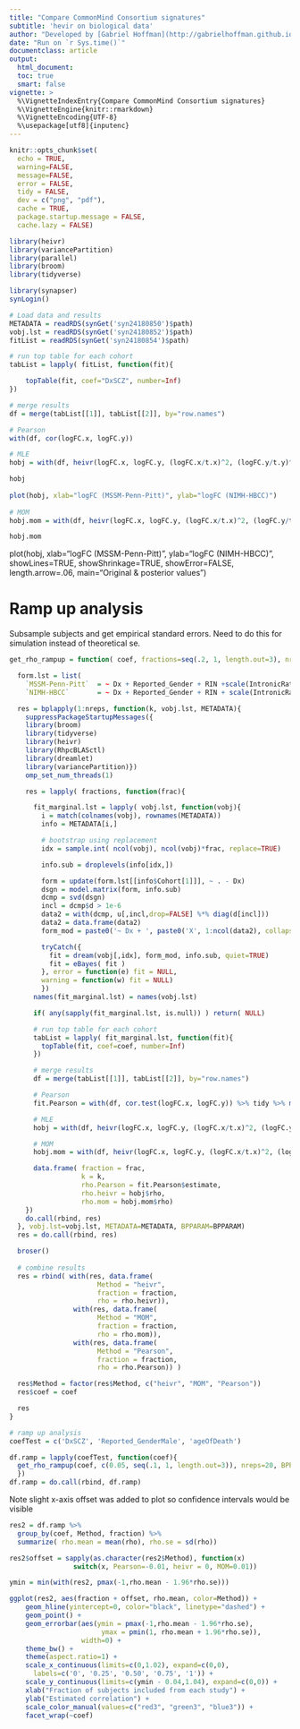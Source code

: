 ```yaml
---
title: "Compare CommonMind Consortium signatures"
subtitle: 'hevir on biological data'
author: "Developed by [Gabriel Hoffman](http://gabrielhoffman.github.io/)"
date: "Run on `r Sys.time()`"
documentclass: article
output: 
  html_document:
  toc: true
  smart: false
vignette: >
  %\VignetteIndexEntry{Compare CommonMind Consortium signatures}
  %\VignetteEngine{knitr::rmarkdown}
  %\VignetteEncoding{UTF-8}
  %\usepackage[utf8]{inputenc}
---
```



<!---

cd /Users/gabrielhoffman/workspace/repos/heivr_analysis

cd ~/work/heivr_analysis

# rm -rf cmc_cache

ml git
R

system("git pull"); rmarkdown::render("cmc.Rmd");

https://hoffmg01.u.hpc.mssm.edu/work/heivr_analysis/cmc.html

scp sklar1:~/www/work/heivr_analysis/cmc.html .

--->



```r
knitr::opts_chunk$set(
  echo = TRUE,
  warning=FALSE,
  message=FALSE,
  error = FALSE,
  tidy = FALSE,
  dev = c("png", "pdf"),
  cache = TRUE,
  package.startup.message = FALSE,
  cache.lazy = FALSE)
```

```r
library(heivr)
library(variancePartition)
library(parallel)
library(broom)
library(tidyverse)
```

```r
library(synapser)
synLogin()

# Load data and results
METADATA = readRDS(synGet('syn24180850')$path)
vobj.lst = readRDS(synGet('syn24180852')$path)
fitList = readRDS(synGet('syn24180854')$path)

# run top table for each cohort
tabList = lapply( fitList, function(fit){

	topTable(fit, coef="DxSCZ", number=Inf)
})

# merge results
df = merge(tabList[[1]], tabList[[2]], by="row.names")

# Pearson
with(df, cor(logFC.x, logFC.y))

# MLE
hobj = with(df, heivr(logFC.x, logFC.y, (logFC.x/t.x)^2, (logFC.y/t.y)^2))

hobj 
 
plot(hobj, xlab="logFC (MSSM-Penn-Pitt)", ylab="logFC (NIMH-HBCC)")
 
# MOM
hobj.mom = with(df, heivr(logFC.x, logFC.y, (logFC.x/t.x)^2, (logFC.y/t.y)^2, method="mom"))

hobj.mom
```


 
plot(hobj, xlab="logFC (MSSM-Penn-Pitt)", ylab="logFC (NIMH-HBCC)", showLines=TRUE, showShrinkage=TRUE, 
      showError=FALSE, length.arrow=.06, main="Original & posterior values")

# Ramp up analysis
Subsample subjects and get empirical standard errors.  Need to do this for simulation instead of theoretical se.

```r
get_rho_rampup = function( coef, fractions=seq(.2, 1, length.out=3), nreps=10, BPPARAM = SnowParam(4, progressbar=TRUE) ){

  form.lst = list(
    `MSSM-Penn-Pitt`  = ~ Dx + Reported_Gender + RIN +scale(IntronicRate) + scale(IntragenicRate) + scale(IntergenicRate) + scale(rRNARate) + Institution*(ageOfDeath + cellFrac_ilr_1 + cellFrac_ilr_2 + cellFrac_ilr_3),
    `NIMH-HBCC`       = ~ Dx + Reported_Gender + RIN + scale(IntronicRate) + scale(IntragenicRate) + scale(IntergenicRate) + scale(rRNARate) + ageOfDeath + cellFrac_ilr_1 + cellFrac_ilr_2 + cellFrac_ilr_3)

  res = bplapply(1:nreps, function(k, vobj.lst, METADATA){
    suppressPackageStartupMessages({
    library(broom)
    library(tidyverse)
    library(heivr)
    library(RhpcBLASctl)
    library(dreamlet)
    library(variancePartition)})
    omp_set_num_threads(1)

    res = lapply( fractions, function(frac){

      fit_marginal.lst = lapply( vobj.lst, function(vobj){
        i = match(colnames(vobj), rownames(METADATA))
        info = METADATA[i,]

        # bootstrap using replacement
        idx = sample.int( ncol(vobj), ncol(vobj)*frac, replace=TRUE)

        info.sub = droplevels(info[idx,])

        form = update(form.lst[[info$Cohort[1]]], ~ . - Dx)
        dsgn = model.matrix(form, info.sub)
        dcmp = svd(dsgn)
        incl = dcmp$d > 1e-6
        data2 = with(dcmp, u[,incl,drop=FALSE] %*% diag(d[incl]))
        data2 = data.frame(data2)
        form_mod = paste0('~ Dx + ', paste0('X', 1:ncol(data2), collapse=" + ")) 

        tryCatch({
          fit = dream(vobj[,idx], form_mod, info.sub, quiet=TRUE)  
          fit = eBayes( fit )
        }, error = function(e) fit = NULL, 
        warning = function(w) fit = NULL)
        })
      names(fit_marginal.lst) = names(vobj.lst)

      if( any(sapply(fit_marginal.lst, is.null)) ) return( NULL)

      # run top table for each cohort
      tabList = lapply( fit_marginal.lst, function(fit){
        topTable(fit, coef=coef, number=Inf)
      })

      # merge results
      df = merge(tabList[[1]], tabList[[2]], by="row.names")

      # Pearson
      fit.Pearson = with(df, cor.test(logFC.x, logFC.y)) %>% tidy %>% mutate(se = sqrt((1 - estimate^2)/parameter))

      # MLE
      hobj = with(df, heivr(logFC.x, logFC.y, (logFC.x/t.x)^2, (logFC.y/t.y)^2, LRT=FALSE))

      # MOM
      hobj.mom = with(df, heivr(logFC.x, logFC.y, (logFC.x/t.x)^2, (logFC.y/t.y)^2, method="mom", nboot=0))

      data.frame( fraction = frac, 
                  k = k,
                  rho.Pearson = fit.Pearson$estimate,
                  rho.heivr = hobj$rho,
                  rho.mom = hobj.mom$rho)
    })
    do.call(rbind, res)
  }, vobj.lst=vobj.lst, METADATA=METADATA, BPPARAM=BPPARAM)
  res = do.call(rbind, res)

  broser()
  
  # combine results
  res = rbind( with(res, data.frame( 
                      Method = "heivr",
                      fraction = fraction, 
                      rho = rho.heivr)),
                with(res, data.frame( 
                      Method = "MOM",
                      fraction = fraction, 
                      rho = rho.mom)),
                with(res, data.frame( 
                      Method = "Pearson",
                      fraction = fraction, 
                      rho = rho.Pearson)) )

  res$Method = factor(res$Method, c("heivr", "MOM", "Pearson"))
  res$coef = coef

  res
}
```


```r
# ramp up analysis
coefTest = c('DxSCZ', 'Reported_GenderMale', 'ageOfDeath')

df.ramp = lapply(coefTest, function(coef){
  get_rho_rampup(coef, c(0.05, seq(.1, 1, length.out=3)), nreps=20, BPPARAM = SnowParam(16))
  })
df.ramp = do.call(rbind, df.ramp)
```

Note slight x-axis offset was added to plot so confidence intervals would be visible
```r
res2 = df.ramp %>%
  group_by(coef, Method, fraction) %>%
  summarize( rho.mean = mean(rho), rho.se = sd(rho))

res2$offset = sapply(as.character(res2$Method), function(x) 
                switch(x, Pearson=-0.01, heivr = 0, MOM=0.01))

ymin = min(with(res2, pmax(-1,rho.mean - 1.96*rho.se)))

ggplot(res2, aes(fraction + offset, rho.mean, color=Method)) +
    geom_hline(yintercept=0, color="black", linetype="dashed") +
    geom_point() + 
    geom_errorbar(aes(ymin = pmax(-1,rho.mean - 1.96*rho.se),
                       ymax = pmin(1, rho.mean + 1.96*rho.se)),
                  width=0) +
    theme_bw() +
    theme(aspect.ratio=1) +
    scale_x_continuous(limits=c(0,1.02), expand=c(0,0), 
      labels=c('0', '0.25', '0.50', '0.75', '1')) +
    scale_y_continuous(limits=c(ymin - 0.04,1.04), expand=c(0,0)) +
    xlab("Fraction of subjects included from each study") +
    ylab("Estimated correlation") +
    scale_color_manual(values=c("red3", "green3", "blue3")) +
    facet_wrap(~coef)
```







